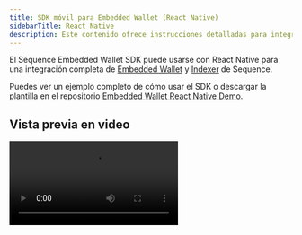 ```yaml
---
title: SDK móvil para Embedded Wallet (React Native)
sidebarTitle: React Native
description: Este contenido ofrece instrucciones detalladas para integrar el Sequence Embedded Wallet SDK con React Native, logrando una integración completa de wallet e indexador.
---
```


El Sequence Embedded Wallet SDK puede usarse con React Native para una integración completa de [Embedded Wallet](/solutions_old/wallets/embedded-wallet/overview) y [Indexer](/api-references/indexer/overview) de Sequence.

Puedes ver un ejemplo completo de cómo usar el SDK o descargar la plantilla en el repositorio [Embedded Wallet React Native Demo](https://github.com/0xsequence/demo-waas-react-native).

## Vista previa en video

<video controls className="w-full aspect-video" src="https://pub-f048362b915448c9b012a2e03c189024.r2.dev/SequenceMobileSDK.mp4" />

## Configuración con tus propias credenciales/llaves
Siga esta guía para obtener su clave de acceso al proyecto y otras credenciales/llaves: [https://docs.sequence.xyz/solutions/builder/embedded-wallet/](https://docs.sequence.xyz/solutions/builder/embedded-wallet/)

### Instrucciones específicas sobre cómo gestionar credenciales/llaves en las carpetas ./ios y ./android

#### iOS
Usando Expo, puede establecer GIDClientID en ios > infoPlist dentro del archivo app.json.

De forma manual, puede establecer GIDClientID en el archivo Info.plist para el inicio de sesión con Google.

#### Android
Usando Expo, puede establecer el intent-filter en android > intentFilters dentro del archivo app.json.

De forma manual, puede establecer el intent-filter en el archivo AndroidManifest.xml para el inicio de sesión con Google.

## Detalles de la integración

<Steps>
  <Step title="Configurar shims para ethers y otros paquetes relacionados con la criptografía">
    Primero, revise el contenido de [cryptoSetup.ts](https://github.com/0xsequence/demo-waas-react-native/blob/main/cryptoSetup.ts) para la configuración de los shims y el registro de `pbkdf2` para `ethers` desde `react-native-quick-crypto` a continuación:

    ```ts
    import { install } from "react-native-quick-crypto";
    install();

    import "react-native-url-polyfill/auto";
    import { ReadableStream } from "web-streams-polyfill";
    globalThis.ReadableStream = ReadableStream;

    import crypto from "react-native-quick-crypto";
    global.getRandomValues = crypto.getRandomValues;

    export * from "@ethersproject/shims";

    import * as ethers from "ethers";

    ethers.pbkdf2.register(
      (
        password: Uint8Array,
        salt: Uint8Array,
        iterations: number,
        keylen: number,
        algo: "sha256" | "sha512"
      ) => {
        console.info("Using react-native-quick-crypto for pbkdf2");
        return ethers.hexlify(
          new Uint8Array(
            crypto.pbkdf2Sync(
              password,
              salt,
              iterations,
              keylen,
              algo === "sha256" ? "SHA-256" : "SHA-512"
            )
          )
        );
      }
    );

    export * from "ethers";
    ```

    Luego, asegúrese de importar `cryptoSetup.ts` lo más temprano posible en el ciclo de vida de la app. En este demo, se importa y configura al inicio en [App.tsx](https://github.com/0xsequence/demo-waas-react-native/blob/main/App.tsx).

    En segundo lugar, es necesario establecer alias para algunos shims en `babel.config.js` con ayuda de la dependencia de desarrollo `babel-plugin-module-resolver`. Vea [babel.config.js](https://github.com/0xsequence/demo-waas-react-native/blob/main//babel.config.js) para el fragmento de código que actualiza los alias.
  </Step>

  <Step title="Inicializar Sequence WaaS">
    ```ts
    export const sequenceWaas = new SequenceWaaS(
      {
        network: initialNetwork,
        projectAccessKey: projectAccessKey,
        waasConfigKey: waasConfigKey,
      },
      localStorage,
      null,
      new KeychainSecureStoreBackend()
    );
    ```

    (Consulte el archivo [waasSetup.ts](https://github.com/0xsequence/demo-waas-react-native/blob/main/waasSetup.ts) para más detalles)
  </Step>

  <Step title="Inicio de sesión">
    Una vez que tenga una instancia de Sequence WaaS inicializada, puede usarla para iniciar sesión con correo electrónico, Google o Apple. Vea el fragmento de código de Google a continuación como ejemplo y consulte el archivo [App.tsx](https://github.com/0xsequence/demo-waas-react-native/blob/main/App.tsx) para más detalles.

    ```ts
    const redirectUri = `${iosRedirectUri}:/oauthredirect`;

    const scopes = ["openid", "profile", "email"];
    const request = new AuthRequest({
      clientId,
      scopes,
      redirectUri,
      usePKCE: true,
      extraParams: {
        audience: webClientId,
        include_granted_scopes: "true",
      },
    });

    const result = await request.promptAsync({
      authorizationEndpoint: `https://accounts.google.com/o/oauth2/v2/auth`,
    });

    if (result.type === "cancel") {
      return undefined;
    }

    const serverAuthCode = result?.params?.code;

    const configForTokenExchange: AccessTokenRequestConfig = {
      code: serverAuthCode,
      redirectUri,
      clientId: iosClientId,
      extraParams: {
        code_verifier: request?.codeVerifier || "",
        audience: webClientId,
      },
    };

    const tokenResponse = await exchangeCodeAsync(configForTokenExchange, {
      tokenEndpoint: "https://oauth2.googleapis.com/token",
    });

    const userInfo = await fetchUserInfo(tokenResponse.accessToken);

    const idToken = tokenResponse.idToken;

    if (!idToken) {
      throw new Error("No idToken");
    }

    try {
      const signInResult = await sequenceWaas.signIn(
        {
          idToken: idToken,
        },
        randomName()
      );

      console.log("signInResult", JSON.stringify(signInResult));
    } catch (e) {
      console.log("error", JSON.stringify(e));
    }
    ```
  </Step>

  <Step title="Operaciones de wallet">
    Una vez que haya iniciado sesión, puede usar la instancia `sequenceWaas` para realizar operaciones de wallet como enviar transacciones, firmar mensajes, etc. Vea el fragmento de código de Google a continuación como ejemplo y consulte el archivo [App.tsx](https://github.com/0xsequence/demo-waas-react-native/blob/main/App.tsx) para más detalles.

    ```ts
    // Signing a message
    const signature = await sequenceWaas.signMessage({ message: "your message" });

    // Sending a txn
    const txn = await sequenceWaas.sendTransaction({
      transactions: [
        {
          to: walletAddress,
          value: 0,
        },
      ],
    });
    ```
  </Step>

  <Step title="Notas de migración para la actualización a Ethers v6">
    - `react-native-quick-crypto-ethers-patch.js` y la configuración relacionada ya no son necesarias, ya que ethers v6 permite registrar la función pbkdf2 directamente desde el paquete `react-native-quick-crypto`. (Consulte [cryptoSetup.ts](https://github.com/0xsequence/demo-waas-react-native/blob/main//cryptoSetup.ts) para el código relacionado.)
    - Puede seguir la [guía de migración de ethers](https://docs.ethers.org/v6/migrating/) para migrar su base de código a ethers v6.

    <br />
  </Step>
</Steps>

## Dependencias

### Paquetes requeridos de Sequence

- @0xsequence/waas
- @0xsequence/react-native

### Otras dependencias/shims requeridas

#### Common

-   ethers

-   ethersproject/shims

-   expo

-   react-native-quick-crypto

-   react-native-mmkv

-   react-native-keychain

-   babel-plugin-module-resolver (como dependencia de desarrollo)

#### Para inicio de sesión con Apple y Google

- expo-web-browser
- expo-auth-session
- @invertase/react-native-apple-authentication

#### Para inicio de sesión con correo electrónico

- react-native-url-polyfill
- web-streams-polyfill